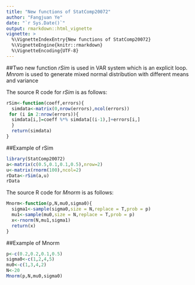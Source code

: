 ```yaml
---
title: "New functions of StatComp20072"
author: "Fangjuan Ye"
date: "`r Sys.Date()`"
output: rmarkdown::html_vignette
vignette: >
  %\VignetteIndexEntry{New functions of StatComp20072}
  %\VignetteEngine{knitr::rmarkdown}
  %\VignetteEncoding{UTF-8}
---
```


##Two new function
_rSim_ is used in VAR system which is an explicit loop.
_Mnrom_ is used to generate mixed normal distribution with different means and variance


The source R code for _rSim_ is as follows:
```r

rSim<-function(coeff,errors){
  simdata<-matrix(0,nrow(errors),ncol(errors))
 for (i in 2:nrow(errors)){
  simdata[i,]=coeff %*% simdata[(i-1),]+errors[i,]
  }
  return(simdata)
}
```

##Example of rSim
```r
library(StatComp20072)
a<-matrix(c(0.5,0.1,0.1,0.5),nrow=2)
u<-matrix(rnorm(100),ncol=2)
rData<-rSim(a,u)
rData
```





The source R code for _Mnorm_ is as follows:
```r
Mnorm<-function(p,N,mu0,sigma0){
  sigma1<-sample(sigma0,size = N,replace = T,prob = p)
  mu1<-sample(mu0,size = N,replace = T,prob = p)
  x<-rnorm(N,mu1,sigma1) 
  return(x)
}
```

##Example of Mnorm
```r
p<-c(0.2,0.2,0.1,0.5)
sigma0<-c(1,2,4,5)
mu0<-c(1,3,4,2)
N<-20
Mnorm(p,N,mu0,sigma0)
```


